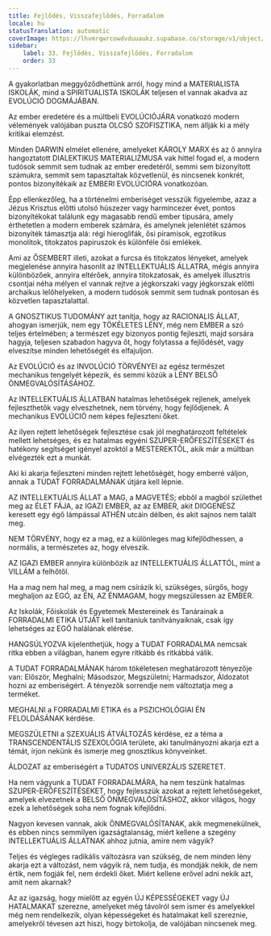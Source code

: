 ```yaml
---
title: Fejlődés, Visszafejlődés, Forradalom
locale: hu
statusTranslation: automatic
coverImage: https://lhvmrqwrcowdvduuaukz.supabase.co/storage/v1/object/public/strapi-uploads/small_cover-educacion-fundamental.webp-2d51a7828a2b1309555be27f7e2a61a0.webp
sidebar:
    label: 33. Fejlődés, Visszafejlődés, Forradalom
    order: 33
---
```

A gyakorlatban meggyőződhettünk arról, hogy mind a MATERIALISTA ISKOLÁK, mind a SPIRITUALISTA ISKOLÁK teljesen el vannak akadva az EVOLÚCIÓ DOGMÁJÁBAN.

Az ember eredetére és a múltbeli EVOLÚCIÓJÁRA vonatkozó modern vélemények valójában puszta OLCSÓ SZOFISZTIKA, nem állják ki a mély kritikai elemzést.

Minden DARWIN elmélet ellenére, amelyeket KÁROLY MARX és az ő annyira hangoztatott DIALEKTIKUS MATERIALIZMUSA vak hittel fogad el, a modern tudósok semmit sem tudnak az ember eredetéről, semmi sem bizonyított számukra, semmit sem tapasztaltak közvetlenül, és nincsenek konkrét, pontos bizonyítékaik az EMBERI EVOLÚCIÓRA vonatkozóan.

Épp ellenkezőleg, ha a történelmi emberiséget vesszük figyelembe, azaz a Jézus Krisztus előtti utolsó húszezer vagy harmincezer évet, pontos bizonyítékokat találunk egy magasabb rendű ember típusára, amely érthetetlen a modern emberek számára, és amelynek jelenlétét számos bizonyíték támasztja alá: régi hieroglifák, ősi piramisok, egzotikus monolitok, titokzatos papiruszok és különféle ősi emlékek.

Ami az ŐSEMBERT illeti, azokat a furcsa és titokzatos lényeket, amelyek megjelenése annyira hasonlít az INTELLEKTUÁLIS ÁLLATRA, mégis annyira különbözőek, annyira eltérőek, annyira titokzatosak, és amelyek illusztris csontjai néha mélyen el vannak rejtve a jégkorszaki vagy jégkorszak előtti archaikus lelőhelyeken, a modern tudósok semmit sem tudnak pontosan és közvetlen tapasztalattal.

A GNOSZTIKUS TUDOMÁNY azt tanítja, hogy az RACIONALIS ÁLLAT, ahogyan ismerjük, nem egy TÖKÉLETES LÉNY, még nem EMBER a szó teljes értelmében; a természet egy bizonyos pontig fejleszti, majd sorsára hagyja, teljesen szabadon hagyva őt, hogy folytassa a fejlődését, vagy elveszítse minden lehetőségét és elfajuljon.

Az EVOLÚCIÓ és az INVOLÚCIÓ TÖRVÉNYEI az egész természet mechanikus tengelyét képezik, és semmi közük a LÉNY BELSŐ ÖNMEGVALÓSÍTÁSÁHOZ.

Az INTELLEKTUÁLIS ÁLLATBAN hatalmas lehetőségek rejlenek, amelyek fejleszthetők vagy elveszhetnek, nem törvény, hogy fejlődjenek. A mechanikus EVOLÚCIÓ nem képes fejleszteni őket.

Az ilyen rejtett lehetőségek fejlesztése csak jól meghatározott feltételek mellett lehetséges, és ez hatalmas egyéni SZUPER-ERŐFESZÍTÉSEKET és hatékony segítséget igényel azoktól a MESTEREKTŐL, akik már a múltban elvégezték ezt a munkát.

Aki ki akarja fejleszteni minden rejtett lehetőségét, hogy emberré váljon, annak a TUDAT FORRADALMÁNAK útjára kell lépnie.

AZ INTELLEKTUÁLIS ÁLLAT a MAG, a MAGVETÉS; ebből a magból születhet meg az ÉLET FÁJA, az IGAZI EMBER, az az EMBER, akit DIOGENÉSZ keresett egy égő lámpással ATHÉN utcáin délben, és akit sajnos nem talált meg.

NEM TÖRVÉNY, hogy ez a mag, ez a különleges mag kifejlődhessen, a normális, a természetes az, hogy elveszik.

AZ IGAZI EMBER annyira különbözik az INTELLEKTUÁLIS ÁLLATTÓL, mint a VILLÁM a felhőtől.

Ha a mag nem hal meg, a mag nem csírázik ki, szükséges, sürgős, hogy meghaljon az EGÓ, az ÉN, AZ ÉNMAGAM, hogy megszülessen az EMBER.

Az Iskolák, Főiskolák és Egyetemek Mestereinek és Tanárainak a FORRADALMI ETIKA ÚTJÁT kell tanítaniuk tanítványaiknak, csak így lehetséges az EGÓ halálának elérése.

HANGSÚLYOZVA kijelenthetjük, hogy a TUDAT FORRADALMA nemcsak ritka ebben a világban, hanem egyre ritkább és ritkábbá válik.

A TUDAT FORRADALMÁNAK három tökéletesen meghatározott tényezője van: Először, Meghalni; Másodszor, Megszületni; Harmadszor, Áldozatot hozni az emberiségért. A tényezők sorrendje nem változtatja meg a terméket.

MEGHALNI a FORRADALMI ETIKA és a PSZICHOLÓGIAI ÉN FELOLDÁSÁNAK kérdése.

MEGSZÜLETNI a SZEXUÁLIS ÁTVÁLTOZÁS kérdése, ez a téma a TRANSCENDENTÁLIS SZEXOLÓGIA területe, aki tanulmányozni akarja ezt a témát, írjon nekünk és ismerje meg gnosztikus könyveinket.

ÁLDOZAT az emberiségért a TUDATOS UNIVERZÁLIS SZERETET.

Ha nem vágyunk a TUDAT FORRADALMÁRA, ha nem teszünk hatalmas SZUPER-ERŐFESZÍTÉSEKET, hogy fejlesszük azokat a rejtett lehetőségeket, amelyek elvezetnek a BELSŐ ÖNMEGVALÓSÍTÁSHOZ, akkor világos, hogy ezek a lehetőségek soha nem fognak kifejlődni.

Nagyon kevesen vannak, akik ÖNMEGVALÓSÍTANAK, akik megmenekülnek, és ebben nincs semmilyen igazságtalanság, miért kellene a szegény INTELLEKTUÁLIS ÁLLATNAK ahhoz jutnia, amire nem vágyik?

Teljes és végleges radikális változásra van szükség, de nem minden lény akarja ezt a változást, nem vágyik rá, nem tudja, és mondják nekik, de nem értik, nem fogják fel, nem érdekli őket. Miért kellene erővel adni nekik azt, amit nem akarnak?

Az az igazság, hogy mielőtt az egyén ÚJ KÉPESSÉGEKET vagy ÚJ HATALMAKAT szerezne, amelyeket még távolról sem ismer és amelyekkel még nem rendelkezik, olyan képességeket és hatalmakat kell szereznie, amelyekről tévesen azt hiszi, hogy birtokolja, de valójában nincsenek meg.

